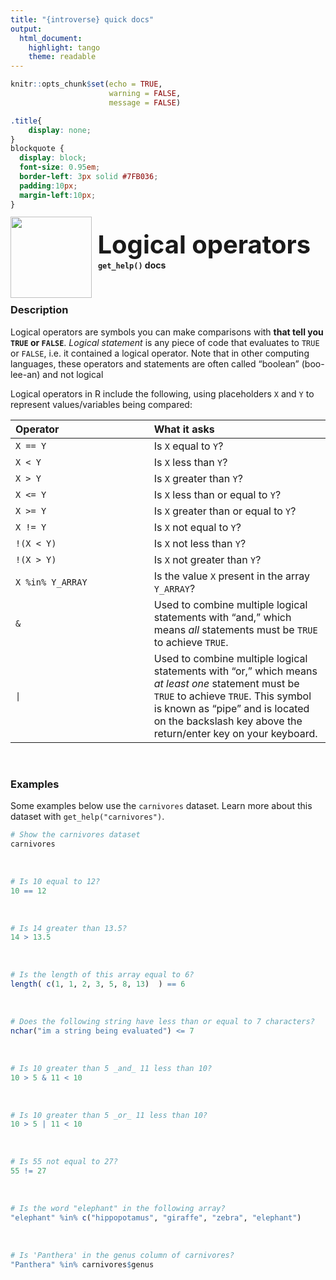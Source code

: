 ```yaml
---
title: "{introverse} quick docs"
output: 
  html_document:
    highlight: tango
    theme: readable
---
```



```r
knitr::opts_chunk$set(echo = TRUE, 
                      warning = FALSE, 
                      message = FALSE)
```

```css
.title{
    display: none;
}
blockquote {
  display: block;
  font-size: 0.95em;
  border-left: 3px solid #7FB036;
  padding:10px;
  margin-left:10px;
}
```

<div>
<br>
 <img src = "logo.png" style = "float:left;height:130px;margin-top:-20px;">
 <span style = "font-weight:bold;font-size:40px;"> 
  &nbsp;Logical operators
 </span>
 <br>
 <b>&nbsp;&nbsp;&nbsp;<code>get_help()</code> docs</b>
</div>
<br>

### Description

Logical operators are symbols you can make comparisons with **that tell you `TRUE` or `FALSE`**. _Logical statement_ is any piece of code that evaluates to `TRUE` or `FALSE`, i.e. it contained a logical operator. Note that in other computing languages, these operators and statements are often called "boolean" (boo-lee-an) and not logical

Logical operators in R include the following, using placeholders `X` and `Y` to represent values/variables being compared:


| Operator | What it asks |
|:----------|:-------------|
|  `X == Y` | Is `X` equal to `Y`? |
|  `X < Y` | Is `X` less than `Y`? |
| `X > Y` | Is `X` greater than `Y`? |
| `X <= Y` | Is `X` less than or equal to `Y`? |
| `X >= Y` | Is `X` greater than or equal to `Y`? |
| `X != Y` | Is `X` not equal to `Y`? |
| `!(X < Y)` | Is `X` not less than `Y`? |
| `!(X > Y)` | Is `X` not greater than `Y`? |
| `X %in% Y_ARRAY` | Is the value `X` present in the array `Y_ARRAY`? |
| `&` | Used to combine multiple logical statements with "and," which means _all_ statements must be `TRUE` to achieve `TRUE`. |
| `|` |  Used to combine multiple logical statements with "or," which means _at least one_ statement must be `TRUE` to achieve `TRUE`. This symbol is known as "pipe" and is located on the backslash key above the return/enter key on your keyboard. |


<br>

### Examples

Some examples below use the `carnivores` dataset. Learn more about this dataset with `get_help("carnivores")`.

```r
# Show the carnivores dataset
carnivores
```

<br>

```r
# Is 10 equal to 12?
10 == 12
```

<br>

```r
# Is 14 greater than 13.5?
14 > 13.5
```

<br>

```r
# Is the length of this array equal to 6? 
length( c(1, 1, 2, 3, 5, 8, 13)  ) == 6
```

<br>

```r
# Does the following string have less than or equal to 7 characters?
nchar("im a string being evaluated") <= 7
```

<br>

```r
# Is 10 greater than 5 _and_ 11 less than 10?
10 > 5 & 11 < 10
```

<br>

```r
# Is 10 greater than 5 _or_ 11 less than 10?
10 > 5 | 11 < 10
```

<br>

```r
# Is 55 not equal to 27?
55 != 27
```

<br>

```r
# Is the word "elephant" in the following array?
"elephant" %in% c("hippopotamus", "giraffe", "zebra", "elephant")
```

<br>

```r
# Is 'Panthera' in the genus column of carnivores?
"Panthera" %in% carnivores$genus
```